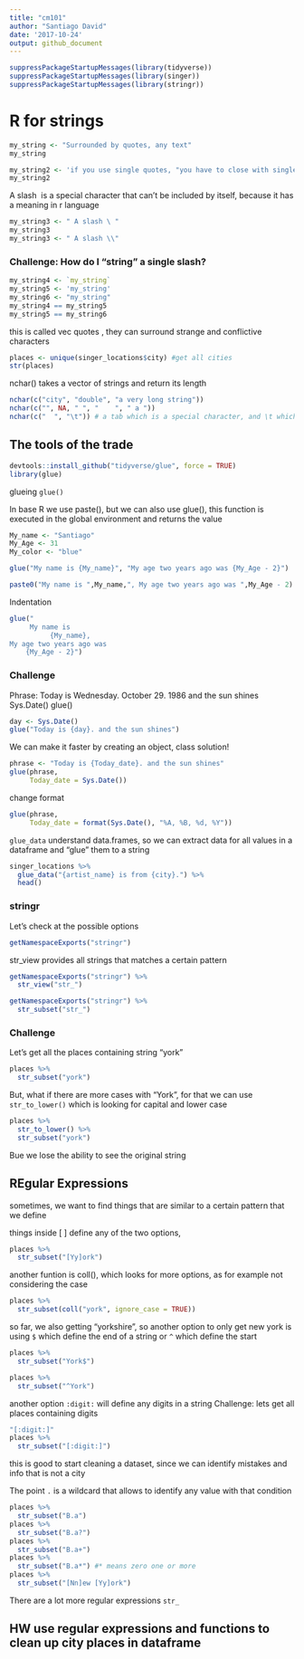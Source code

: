 ```yaml
---
title: "cm101"
author: "Santiago David"
date: '2017-10-24'
output: github_document
---
```


```r
suppressPackageStartupMessages(library(tidyverse))
suppressPackageStartupMessages(library(singer))
suppressPackageStartupMessages(library(stringr))
```

# R for strings

```r
my_string <- "Surrounded by quotes, any text"
my_string

my_string2 <- 'if you use single quotes, "you have to close with single quotes". '
my_string2
```

A slash \ is a special character that can't be included by itself, because it has a meaning in r language

```r
my_string3 <- " A slash \ "
my_string3
my_string3 <- " A slash \\"
```

### Challenge: How do I "string" a single slash?

```r
my_string4 <- `my_string`
my_string5 <- 'my_string'
my_string6 <- "my_string"
my_string4 == my_string5
my_string5 == my_string6
```

this is called vec quotes ` `, they can surround strange and conflictive characters

```r
places <- unique(singer_locations$city) #get all cities
str(places)
```

nchar() takes a vector of strings and return its length

```r
nchar(c("city", "double", "a very long string"))
nchar(c("", NA, " ", "    ", " a "))
nchar(c("  ", "\t")) # a tab which is a special character, and \t which simbolizes a tab
```

## The tools of the trade

```r
devtools::install_github("tidyverse/glue", force = TRUE)
library(glue)
```

glueing `glue()`

In base R we use paste(), but we can also use glue(), this function is executed in the global environment and returns the value

```r
My_name <- "Santiago"
My_Age <- 31
My_color <- "blue"

glue("My name is {My_name}", "My age two years ago was {My_Age - 2}")
```
```r
paste0("My name is ",My_name,", My age two years ago was ",My_Age - 2)
```

Indentation
```r
glue("
     My name is
          {My_name},
My age two years ago was
    {My_Age - 2}")
```

### Challenge

Phrase: Today is Wednesday. October 29. 1986 and the sun shines
Sys.Date()
glue()

```r
day <- Sys.Date()
glue("Today is {day}. and the sun shines")
```

We can make it faster by creating an object, class solution!
```r
phrase <- "Today is {Today_date}. and the sun shines"
glue(phrase,
     Today_date = Sys.Date())
```

change format
```r
glue(phrase,
     Today_date = format(Sys.Date(), "%A, %B, %d, %Y"))
```

`glue_data` understand data.frames, so we can extract data for all values in a dataframe and "glue" them to a string

```r
singer_locations %>% 
  glue_data("{artist_name} is from {city}.") %>% 
  head()
```

### stringr

Let's check at the possible options
```r
getNamespaceExports("stringr")
```

str_view provides all strings that matches a certain pattern

```r
getNamespaceExports("stringr") %>% 
  str_view("str_")
```

```r
getNamespaceExports("stringr") %>% 
  str_subset("str_")
```

### Challenge

Let's get all the places containing string "york"

```r
places %>% 
  str_subset("york")
```

But, what if there are more cases with "York", for that we can use `str_to_lower()` which is looking for capital and lower case

```r
places %>% 
  str_to_lower() %>% 
  str_subset("york")
```

Bue we lose the ability to see the original string

## REgular Expressions 
sometimes, we want to find things that are similar to a certain pattern that we define

things inside [ ] define any of the two options, 
```r
places %>% 
  str_subset("[Yy]ork")
```

another funtion is coll(), which looks for more options, as for example not considering the case
```r
places %>% 
  str_subset(coll("york", ignore_case = TRUE))
```

so far, we also getting "yorkshire", so another option to only get new york is using `$` which define the end of a string or `^` which define the start
```r
places %>% 
  str_subset("York$")

places %>% 
  str_subset("^York")
```

another option `:digit:` will define any digits in a string
Challenge: lets get all places containing digits

```r
"[:digit:]"
places %>% 
  str_subset("[:digit:]")
```

this is good to start cleaning a dataset, since we can identify mistakes and info that is not a city

The point `.` is a wildcard that allows to identify any value with that condition
```r
places %>% 
  str_subset("B.a")
places %>% 
  str_subset("B.a?")
places %>% 
  str_subset("B.a+")
places %>% 
  str_subset("B.a*") #* means zero one or more
places %>% 
  str_subset("[Nn]ew [Yy]ork")
```

There are a lot more regular expressions `str_`

## HW use regular expressions and functions to clean up city places in dataframe
